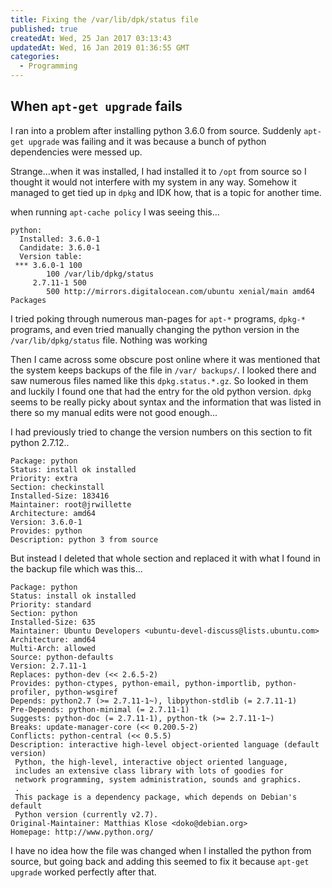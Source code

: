 ```yaml
---
title: Fixing the /var/lib/dpk/status file
published: true
createdAt: Wed, 25 Jan 2017 03:13:43
updatedAt: Wed, 16 Jan 2019 01:36:55 GMT
categories:
  - Programming
---
```


## When `apt-get upgrade` fails

I ran into a problem after installing python 3.6.0 from source. Suddenly `apt-get upgrade` was failing and it was
because a bunch of python dependencies were messed up.

Strange...when it was installed, I had installed it to `/opt` from source so I thought it would not interfere with my
system in any way. Somehow it managed to get tied up in `dpkg` and IDK how, that is a topic for another time.

when running `apt-cache policy` I was seeing this...

```text
python:
  Installed: 3.6.0-1
  Candidate: 3.6.0-1
  Version table:
 *** 3.6.0-1 100
        100 /var/lib/dpkg/status
     2.7.11-1 500
        500 http://mirrors.digitalocean.com/ubuntu xenial/main amd64 Packages
```

I tried poking through numerous man-pages for `apt-*` programs, `dpkg-*` programs, and even tried manually changing
the python version in the `/var/lib/dpkg/status` file. Nothing was working

Then I came across some obscure post online where it was mentioned that the system keeps backups of the file in `/var/
backups/`. I looked there and saw numerous files named like this `dpkg.status.*.gz`. So Iooked in them and luckily I
found one that had the entry for the old python version. `dpkg` seems to be really picky about syntax and the
information that was listed in there so my manual edits were not good enough...

I had previously tried to change the version numbers on this section to fit python 2.7.12..

```text
Package: python
Status: install ok installed
Priority: extra
Section: checkinstall
Installed-Size: 183416
Maintainer: root@jrwillette
Architecture: amd64
Version: 3.6.0-1
Provides: python
Description: python 3 from source
```

But instead I deleted that whole section and replaced it with what I found in the backup file which was this...

```text
Package: python
Status: install ok installed
Priority: standard
Section: python
Installed-Size: 635
Maintainer: Ubuntu Developers <ubuntu-devel-discuss@lists.ubuntu.com>
Architecture: amd64
Multi-Arch: allowed
Source: python-defaults
Version: 2.7.11-1
Replaces: python-dev (<< 2.6.5-2)
Provides: python-ctypes, python-email, python-importlib, python-profiler, python-wsgiref
Depends: python2.7 (>= 2.7.11-1~), libpython-stdlib (= 2.7.11-1)
Pre-Depends: python-minimal (= 2.7.11-1)
Suggests: python-doc (= 2.7.11-1), python-tk (>= 2.7.11-1~)
Breaks: update-manager-core (<< 0.200.5-2)
Conflicts: python-central (<< 0.5.5)
Description: interactive high-level object-oriented language (default version)
 Python, the high-level, interactive object oriented language,
 includes an extensive class library with lots of goodies for
 network programming, system administration, sounds and graphics.
 .
 This package is a dependency package, which depends on Debian's default
 Python version (currently v2.7).
Original-Maintainer: Matthias Klose <doko@debian.org>
Homepage: http://www.python.org/
```

I have no idea how the file was changed when I installed the python from source, but going back and adding this
seemed to fix it because `apt-get upgrade` worked perfectly after that.
